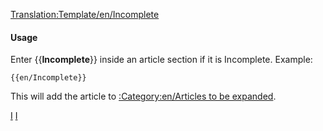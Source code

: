 <noinclude>[[Translation:Template/en/Incomplete]]</noinclude><noinclude></noinclude>{{de/Ambox| Typ   = Inhalt
| Bild  = en/UnderConstructionOrange.png
| Text  = <strong>Unvollständig</strong><br>Bitte beachte, dass die Informationen auf dieser Seite noch nicht vollständig sind, da diese Seite noch in Bearbeitung ist.
}}<includeonly>{{{1|[[Category:en/Articles to be expanded]]}}}</includeonly><noinclude>

====Usage====
Enter <nowiki>{{</nowiki>'''Incomplete'''<nowiki>}}</nowiki> inside an article section if it is Incomplete. Example:
<pre>{{en/Incomplete}}</pre>
This will add the article to [[:Category:en/Articles to be expanded]].

[[Category:en/Templates|I]][[Category:en/Message boxes|I]]</noinclude>